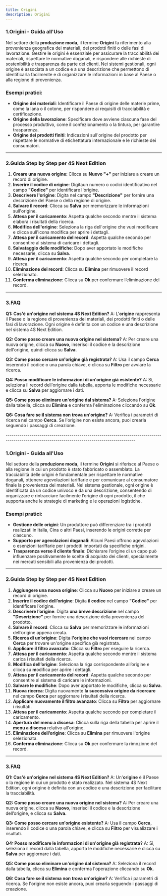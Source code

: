 ```yaml
---
title: Origini
description: Origini
---
```


### 1.Origini - Guida all'Uso

Nel settore della **produzione moda**, il termine **Origini** fa riferimento alla provenienza geografica dei materiali, dei prodotti finiti o delle fasi di lavorazione. Gestire le origini è essenziale per assicurare la tracciabilità dei materiali, rispettare le normative doganali, e rispondere alle richieste di sostenibilità e trasparenza da parte dei clienti. Nei sistemi gestionali, ogni origine è associata a un codice e a una descrizione che permettono di identificarla facilmente e di organizzare le informazioni in base al Paese o alla regione di provenienza.

### Esempi pratici:

* **Origine dei materiali**: Identificare il Paese di origine delle materie prime, come la lana o il cotone, per rispondere ai requisiti di tracciabilità e certificazione.
* **Origine della lavorazione**: Specificare dove avviene ciascuna fase del processo produttivo, come il confezionamento o la tintura, per garantire trasparenza.
* **Origine dei prodotti finiti**: Indicazioni sull'origine del prodotto per rispettare le normative di etichettatura internazionale e le richieste dei consumatori.

***

### 2.Guida Step by Step per **4S Next Edition**

1. **Creare una nuova origine**: Clicca su **Nuovo "+"**  per iniziare a creare un record di origine.
2. **Inserire il codice di origine**: Digitaun numero o codici identificativo nel campo **"Codice"** per identificare l'origine.
3. **Descrivere l'origine**: Digita  nel campo **"Descrizione"** per fornire una descrizione del Paese o della regione di origine.
4. **Salvare il record**: Clicca su **Salva** per memorizzare le informazioni sull'origine.
5. **Attesa per il caricamento**: Aspetta qualche secondo mentre il sistema elabora i risultati della ricerca.
6. **Modifica dell'origine**: Seleziona la riga dell'origine che vuoi modificare e clicca sull'icona modifica per aprire i dettagli.
7. **Attesa per il caricamento del record**: Aspetta qualche secondo per consentire al sistema di caricare i dettagli.
8. **Salvataggio delle modifiche**: Dopo aver apportato le modifiche necessarie, clicca su **Salva**.
9. **Attesa per il caricamento**: Aspetta qualche secondo per completare la ricerca.
10. **Eliminazione del record**: Clicca su **Elimina** per rimuovere il record selezionato.
11. **Conferma eliminazione**: Clicca su **Ok** per confermare l’eliminazione del record.

***

### 3.FAQ&#x20;

**Q1: Cos'è un'origine nel sistema 4S Next Edition?**
A: L'**origine** rappresenta il Paese o la regione di provenienza dei materiali, dei prodotti finiti o delle fasi di lavorazione. Ogni origine è definita con un codice e una descrizione nel sistema 4S Next Edition.

**Q2: Come posso creare una nuova origine nel sistema?**
A: Per creare una nuova origine, clicca su **Nuovo**, inserisci il codice e la descrizione dell'origine, quindi clicca su **Salva**.

**Q3: Come posso cercare un'origine già registrata?**
A: Usa il campo **Cerca** inserendo il codice o una parola chiave, e clicca su **Filtro** per avviare la ricerca.

**Q4: Posso modificare le informazioni di un'origine già esistente?**
A: Sì, seleziona il record dell'origine dalla tabella, apporta le modifiche necessarie e clicca su **Salva** per aggiornare i dati.

**Q5: Come posso eliminare un'origine dal sistema?**
A: Seleziona l'origine dalla tabella, clicca su **Elimina** e conferma l'eliminazione cliccando su **Ok**.

**Q6: Cosa fare se il sistema non trova un'origine?**
A: Verifica i parametri di ricerca nel campo **Cerca**. Se l'origine non esiste ancora, puoi crearla seguendo i passaggi di creazione.





\-----------------------------------------------------------------------------------------------------------------------------------------------

### 1.Origini - Guida all'Uso

Nel settore della **produzione moda**, il termine **Origini** si riferisce al Paese o alla regione in cui un prodotto è stato fabbricato o assemblato. La tracciabilità delle origini è fondamentale per rispettare le normative doganali, ottenere agevolazioni tariffarie e per comunicare al consumatore finale la provenienza dei materiali. Nel sistema gestionale, ogni origine è identificata da un codice univoco e da una descrizione, consentendo di organizzare e rintracciare facilmente l’origine di ogni prodotto, il che supporta anche le strategie di marketing e le operazioni logistiche.

### Esempi pratici:

* **Gestione delle origini**: Un produttore può differenziare tra i prodotti realizzati in Italia, Cina o altri Paesi, inserendo le origini corrette per ciascuno.
* **Supporto per agevolazioni doganali**: Alcuni Paesi offrono agevolazioni o esenzioni tariffarie per i prodotti importati da specifiche origini.
* **Trasparenza verso il cliente finale**: Dichiarare l’origine di un capo può influenzare positivamente le scelte di acquisto dei clienti, specialmente nei mercati sensibili alla provenienza dei prodotti.

***

### 2.Guida Step by Step per **4S Next Edition**

1. **Aggiungere una nuova origine**: Clicca su **Nuovo** per iniziare a creare un record di origine.
2. **Inserire il codice dell’origine**: Digita **il codice** nel campo **"Codice"** per identificare l’origine.
3. **Descrivere l’origine**: Digita **una breve descrizione** nel campo **"Descrizione"** per fornire una descrizione della provenienza del prodotto.
4. **Salvare il record**: Clicca su **Salva** per memorizzare le informazioni dell’origine appena creata.
5. **Ricerca di un’origine**: Digita **l'origine che vuoi ricercare**  nel campo **Cerca** per trovare un'origine specifica già registrata.
6. **Applicare il filtro avanzato**: Clicca su **Filtro** per eseguire la ricerca.
7. **Attesa per il caricamento**: Aspetta qualche secondo mentre il sistema carica i risultati della ricerca.
8. **Modifica dell’origine**: Seleziona la riga corrispondente all’origine e clicca su **m**odifica per aprire i dettagli.
9. **Attesa per il caricamento del record**: Aspetta qualche secondo per consentire al sistema di caricare le informazioni.
10. **Salvare le modifiche**: Dopo aver apportato le modifiche, clicca su **Salva**.
11. **Nuova ricerca**: Digita nuovamente **la successiva origine da ricercare** nel campo **Cerca** per aggiornare i risultati della ricerca.
12. **Applicare nuovamente il filtro avanzato**: Clicca su  **Filtro** per aggiornare i risultati.
13. **Attesa per il caricamento**: Aspetta qualche secondo per completare il caricamento.
14. **Apertura del menu a discesa**: Clicca sulla riga della tabella per aprire il **menu a discesa** relativo all'origine.
15. **Eliminazione dell’origine**: Clicca su **Elimina** per rimuovere l'origine selezionata.
16. **Conferma eliminazione**: Clicca su **Ok** per confermare la rimozione del record.

***

### 3.FAQ&#x20;

**Q1: Cos'è un'origine nel sistema 4S Next Edition?**
A: Un'**origine** è il Paese o la regione in cui un prodotto è stato realizzato. Nel sistema 4S Next Edition, ogni origine è definita con un codice e una descrizione per facilitare la tracciabilità.

**Q2: Come posso creare una nuova origine nel sistema?**
A: Per creare una nuova origine, clicca su **Nuovo**, inserisci il codice e la descrizione dell’origine, e clicca su **Salva**.

**Q3: Come posso cercare un'origine esistente?**
A: Usa il campo **Cerca**, inserendo il codice o una parola chiave, e clicca su  **Filtro** per visualizzare i risultati.

**Q4: Posso modificare le informazioni di un'origine già registrata?**
A: Sì, seleziona il record dalla tabella, apporta le modifiche necessarie e clicca su **Salva** per aggiornare i dati.

**Q5: Come posso eliminare un'origine dal sistema?**
A: Seleziona il record dalla tabella, clicca su **Elimina** e conferma l'operazione cliccando su **Ok**.

**Q6: Cosa fare se il sistema non trova un'origine?**
A: Verifica i parametri di ricerca. Se l'origine non esiste ancora, puoi crearla seguendo i passaggi di creazione.